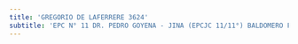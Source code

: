 ```yaml
---
title: 'GREGORIO DE LAFERRERE 3624'
subtitle: 'EPC N° 11 DR. PEDRO GOYENA - JINA (EPCJC 11/11°) BALDOMERO F. MORENO'
---
```



